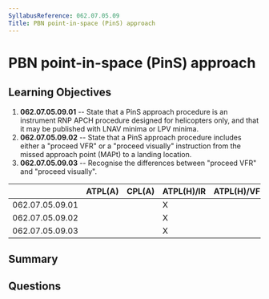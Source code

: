 ```yaml
---
SyllabusReference: 062.07.05.09
Title: PBN point-in-space (PinS) approach
---
```


# PBN point-in-space (PinS) approach

## Learning Objectives

1. **062.07.05.09.01** -- State that a PinS approach procedure is an instrument
   RNP APCH procedure designed for helicopters only, and that it may be
   published with LNAV minima or LPV minima.
2. **062.07.05.09.02** -- State that a PinS approach procedure includes either a
   "proceed VFR" or a "proceed visually" instruction from the missed approach
   point (MAPt) to a landing location.
3. **062.07.05.09.03** -- Recognise the differences between "proceed VFR" and
   "proceed visually".

|                 | ATPL(A) | CPL(A) | ATPL(H)/IR | ATPL(H)/VFR | CPL(H) | IR  | CBIR(A) |
| --------------- | ------- | ------ | ---------- | ----------- | ------ | --- | ------- |
| 062.07.05.09.01 |         |        | X          |             |        | X   |         |
| 062.07.05.09.02 |         |        | X          |             |        | X   |         |
| 062.07.05.09.03 |         |        | X          |             |        | X   |         |

## Summary

## Questions
